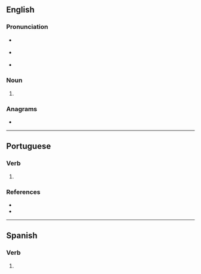 {{also|trovés}}
==English==

===Pronunciation===
* {{a|RP}} {{IPA|en|/tɹəʊvz/}}
* {{a|GenAm}} {{IPA|en|/tɹoʊvz/}}
* {{rhymes|en|əʊvz|oʊvz|s=1}}

===Noun===
{{head|en|noun form}}

# {{plural of|en|trove}}

===Anagrams===
* {{anagrams|en|a=eorstv|Stover|orvets|rovest|stover|strove|voters}}

----

==Portuguese==

===Verb===
{{head|pt|verb form}}

# {{pt-verb form of|trovar}}

===References===
* {{R:pt:Priberam}}
* {{R:pt:Infopédia}}

----

==Spanish==

===Verb===
{{head|es|verb form}}

# {{es-verb form of|trovar}}
